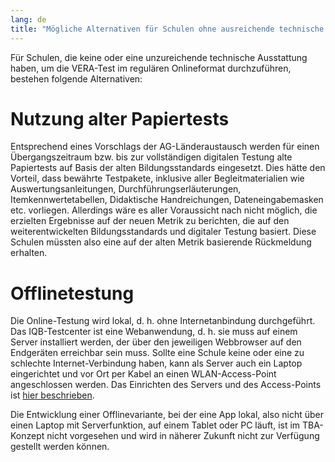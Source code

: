 ```yaml
---
lang: de
title: "Mögliche Alternativen für Schulen ohne ausreichende technische Ausstattung"
---
```


Für Schulen, die keine oder eine unzureichende technische Ausstattung haben, um die VERA-Test im regulären Onlineformat durchzuführen, bestehen folgende Alternativen:

# Nutzung alter Papiertests

Entsprechend eines Vorschlags der AG-Länderaustausch werden für einen Übergangszeitraum bzw. bis zur vollständigen digitalen Testung alte Papiertests auf Basis der alten Bildungsstandards eingesetzt. Dies hätte den Vorteil, dass bewährte Testpakete, inklusive aller Begleitmaterialien wie Auswertungsanleitungen, Durchführungserläuterungen, Itemkennwertetabellen, Didaktische Handreichungen, Dateneingabemasken etc. vorliegen. Allerdings wäre es aller Voraussicht nach nicht möglich, die erzielten Ergebnisse auf der neuen Metrik zu berichten, die auf den weiterentwickelten Bildungsstandards und digitaler Testung basiert. Diese Schulen müssten also eine auf der alten Metrik basierende Rückmeldung erhalten.

# Offlinetestung

Die Online-Testung wird lokal, d. h. ohne Internetanbindung durchgeführt. Das IQB-Testcenter ist eine Webanwendung, d. h. sie muss auf einem Server installiert werden, der über den jeweiligen Webbrowser auf den Endgeräten erreichbar sein muss. Sollte eine Schule keine oder eine zu schlechte Internet-Verbindung haben, kann als Server auch ein Laptop eingerichtet und vor Ort per Kabel an einen WLAN-Access-Point angeschlossen werden. Das Einrichten des Servers und des Access-Points ist [hier beschrieben](/setup/offline/index.qmd/).

Die Entwicklung einer Offlinevariante, bei der eine App lokal, also nicht über einen Laptop mit Serverfunktion, auf einem Tablet oder PC läuft, ist im TBA-Konzept nicht vorgesehen und wird in näherer Zukunft nicht zur Verfügung gestellt werden können. 

